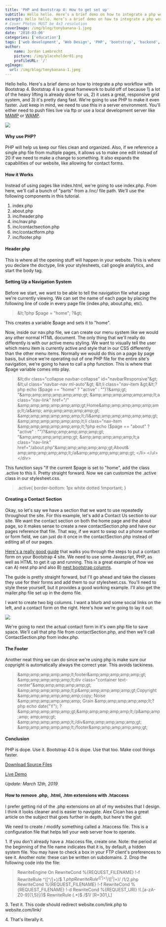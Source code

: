 ```yaml
---
title: 'PHP and Bootstrap 4: How to get set up'
subtitle: Hello hello. Here’s a brief demo on how to integrate a php workflow with Bootstrap 4.  
excerpt: Hello hello. Here’s a brief demo on how to integrate a php workflow with Bootstrap 4.
# Cover Photos MUST be 4x3 resolution
coverImage: /img/blog/tonybanana-1.jpeg
date: '2018-03-06'
categories: ['education']
tags: ['web development', 'Web Design', 'PHP', 'bootstrap', 'backend', 'apache']
author:
    name: Jordan Lambrecht
    picture: /img/placeholder01.png
    profileURL: '/'
ogImage:
  url: /img/blog/tonybanana-1.jpeg
---
```

Hello hello. Here's a brief demo on how to integrate a php workflow with Bootstrap 4. Bootstrap 4 is a great framework to build off of because 1) a lot of the heavy lifting is already done for us, 2) it uses a great, responsive grid system, and 3) it's pretty dang fast. We're going to use PHP to make it even faster. Just keep in mind, we need to use this in a server environment. You'll either need to push files live via ftp or use a local development server like [MAMP](https://www.mamp.info/de/) or [WAMP](http://www.wampserver.com/en/).

![](/img/blog/Screen-Shot-2018-03-06-at-5.04.16-PM.png)

#### Why use PHP?

PHP will help us keep our files clean and organized. Also, if we reference a single php file from multiple pages, it allows us to make one edit instead of 20 if we need to make a change to something. It also expands the capabilities of our website, like allowing for contact forms.

#### How it Works

Instead of using pages like index.html, we're going to use index.php. From here, we'll call a bunch of "parts" from a /inc/ file path. We'll use the following components in this tutorial.

1.  index.php
2.  about.php
3.  inc/header.php
4.  inc/nav.php
5.  inc/contactsection.php
6.  inc/contactform.php
7.  inc/footer.php

#### Header.php

This is where all the opening stuff will happen in your website. This is where you declare the doctype, link your stylesheets, call google analytics, and start the body tag.

#### Setting Up a Navigation System

Before we start, we want to be able to tell the navigation file what page we're currently viewing. We can set the name of each page by placing the following line of code in every page file (index.php, about.php, etc).

>&amp;lt;?php $page = "home"; ?&amp;gt;

This creates a variable $page and sets it to "home".

Now, inside our nav.php file, we can create our menu system like we would any other normal HTML document. The only thing that we'll really do differently is with our active menu styling. We want to visually tell the user which menu item is currently active and style that in our CSS differently than the other menu items. Normally we would do this on a page by page basis, but since we're operating out of one PHP file for the entire site's navigation, we're going to have to call a php function. This is where that $page variable comes into play.

>&amp;lt;div class="collapse navbar-collapse" id="navbarResponsive"&amp;gt;
&amp;lt;ul class="navbar-nav ml-auto"&amp;gt;
&amp;lt;li class="nav-item &amp;gt;&amp;lt;?php echo ($page == "home" ? "active" : "")?&amp;gt; "&amp;amp;amp;amp;amp;amp;gt;
&amp;amp;amp;amp;amp;amp;lt;a class="nav-link" href="/"
&amp;amp;amp;amp;amp;amp;gt;Home&amp;amp;amp;amp;amp;amp;lt;/a&amp;
amp;amp;amp;amp;amp;gt;
&amp;amp;amp;amp;amp;amp;lt;/li&amp;amp;amp;amp;amp;amp;gt;
&amp;amp;amp;amp;amp;amp;lt;li class="nav-item &amp;amp;amp;amp;amp;amp;lt;?php echo ($page == "about" ? "active" : "")?&amp;amp;amp;amp;amp;amp;gt; 
"&amp;amp;amp;amp;amp;amp;gt;
&amp;amp;amp;amp;amp;amp;lt;a class="nav-link" 
href="/about.php"&amp;amp;amp;amp;amp;amp;gt;About&amp;
amp;amp;amp;amp;amp;lt;/a&amp;amp;amp;amp;amp;amp;gt;
&lt;/li&gt;
&lt;/ul&gt;
&lt;/div&gt;

This function says "If the current $page is set to "home", add the class .active to this li. Pretty straight forward. Now we can customize the .active class in our stylesheet.css.

>.active{
    border-bottom: 1px white dotted !important;
}

#### Creating a Contact Section

Okay, so let's say we have a section that we want to use repeatedly throughout the site. For this example, let's add a Contact Us section to our site. We want the contact section on both the home page and the about page, so it makes sense to create a new contactSection.php and have our pages reference that file. That way, if we want to swap out a phone number or form field, we can just do it once in the contactSection.php instead of editing all of our pages.

[Here's a really good guide](https://bootstrapious.com/p/how-to-build-a-working-bootstrap-contact-form) that walks you through the steps to put a contact form on your Bootstrap 4 site. We need to use some Javascript, PHP, as well as HTML to get it up and running. This is a great example of how we can A) nest php and also B) [nest bootstrap columns](https://getbootstrap.com/docs/4.0/layout/grid/#nesting).

The guide is pretty straight forward, but I'll go ahead and take the classes they use for their forms and add them to our stylesheet.css. You'll need to style these yourself, but it provides a good working example. I'll also get the mailer.php file set up in the demo file.

I want to create two big columns. I want a blurb and some social links on the left, and a contact form on the right. Here's how we're going to lay it out:

![](/img/blog/contactsection_contactsection.jpeg)

We're going to next the actual contact form in it's own php file to save space. We'll call that php file from contactSection.php, and then we'll call ContactSection.php from index.php.

#### The Footer

Another neat thing we can do since we're using php is make sure our copyright is automatically always the correct year. This avoids tackiness.

>&amp;amp;amp;amp;amp;amp;lt;footer&amp;amp;amp;amp;amp;amp;gt;
&amp;amp;amp;amp;amp;amp;lt;div class="container text-center"&amp;amp;amp;amp;amp;amp;gt;
&amp;amp;amp;amp;amp;amp;lt;p&amp;amp;amp;amp;amp;amp;gt;Copyright &amp;amp;amp;amp;amp;amp;amp;copy; Noise &amp;amp;amp;amp;amp;amp;amp; Grain &amp;amp;amp;amp;amp;amp;lt;?php echo date("Y"); ?&amp;amp;amp;amp;amp;amp;gt;&amp;amp;amp;amp;amp;amp;lt;/p&amp;amp;amp;amp;
amp;amp;gt;
&amp;amp;amp;amp;amp;amp;lt;/div&amp;amp;amp;amp;amp;amp;gt;
&amp;amp;amp;amp;amp;amp;lt;/footer&amp;amp;amp;amp;amp;amp;gt;

#### Conclusion

PHP is dope. Use it. Bootstrap 4.0 is dope. Use that too. Make cool things faster.

[Download Source Files](https://pixelbakery.co/assets/BootstrapPHPdemo.zip)

[Live Demo](http://noiseandgrain.co/)

*Update: March 12th, 2019*

#### How to remove .php, .html, .htm extensions with .htaccess

I prefer getting rid of the .php extensions on all of my websites that I design. I think it looks cleaner and is easier to navigate. Alex Cican has a great article on the subject that goes further in depth, but here's the gist.

We need to create / modify something called a .htaccess file. This is a configuration file that helps tell your web server how to operate.

1\. If you don't already have a .htaccess file, create one. Note: the period at the beginning of the file name indicates that it is, by default, a hidden system file. You may have to check a box in your FTP client's preferences to see it. Another note: these can be written on subdomains.
2\. Drop the following code into the file:

>RewriteEngine On
RewriteCond %{REQUEST_FILENAME} !-f
RewriteRule ^([^/]+)/$ $1.php
RewriteRule ^([^/]+)/([^/]+)/$ /$1/$2.php
RewriteCond %{REQUEST_FILENAME} !-f
RewriteCond %{REQUEST_FILENAME} !-d
RewriteCond %{REQUEST_URI} !(\.[a-zA-Z0-9]{1,5}|/)$
RewriteRule (.*)$ /$1/ [R=301,L]

3\. Test it. This code should redirect website.com/link.php to website.com/link/

4\. That's literally it.